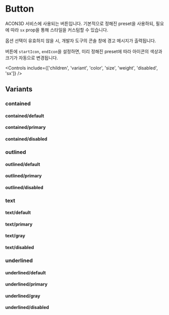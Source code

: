 

<Meta of={ButtonStories} />

# Button

ACON3D 서비스에 사용되는 버튼입니다. 기본적으로 정해진 preset을 사용하되, 필요에 따라 `sx` prop을 통해 스타일을 커스텀할 수 있습니다.

옵션 선택이 유효하지 않을 시, 개발자 도구의 콘솔 창에 경고 메시지가 출력됩니다.

버튼에 `startIcon`, `endIcon`을 설정하면, 미리 정해진 preset에 따라 아이콘의 색상과 크기가 자동으로 변경됩니다.

<Canvas of={ButtonStories.Default} />

<Controls include={['children', 'variant', 'color', 'size', 'weight', 'disabled', 'sx']} />

## Variants

### contained

#### contained/default

<Canvas of={ButtonStories.ContainedDefaultMedium} />

<Canvas of={ButtonStories.ContainedDefaultMediumIcon} />

#### contained/primary

<Canvas of={ButtonStories.ContainedPrimaryMedium} />

<Canvas of={ButtonStories.ContainedPrimaryMediumIcon} />

#### contained/disabled

<Canvas of={ButtonStories.ContainedMediumDisabled} />

<Canvas of={ButtonStories.ContainedMediumDisabledIcon} />

### outlined

#### outlined/default

<Canvas of={ButtonStories.OutlinedDefaultMedium} />

<Canvas of={ButtonStories.OutlinedDefaultMediumIcon} />

#### outlined/primary

<Canvas of={ButtonStories.OutlinedPrimaryMedium} />

<Canvas of={ButtonStories.OutlinedPrimaryMediumIcon} />

#### outlined/disabled

<Canvas of={ButtonStories.OutlinedMediumDisabled} />

<Canvas of={ButtonStories.OutlinedMediumDisabledIcon} />

### text

#### text/default

<Canvas of={ButtonStories.TextDefaultMedium} />

<Canvas of={ButtonStories.TextDefaultMediumBold} />

<Canvas of={ButtonStories.TextDefaultMediumIcon} />

<Canvas of={ButtonStories.TextDefaultMediumIconBold} />

#### text/primary

<Canvas of={ButtonStories.TextPrimaryMedium} />

<Canvas of={ButtonStories.TextPrimaryMediumBold} />

<Canvas of={ButtonStories.TextPrimaryMediumIcon} />

<Canvas of={ButtonStories.TextPrimaryMediumIconBold} />

#### text/gray

<Canvas of={ButtonStories.TextGrayMedium} />

<Canvas of={ButtonStories.TextGrayMediumBold} />

<Canvas of={ButtonStories.TextGrayMediumIcon} />

<Canvas of={ButtonStories.TextGrayMediumIconBold} />

#### text/disabled

<Canvas of={ButtonStories.TextMediumDisabled} />

<Canvas of={ButtonStories.TextMediumDisabledBold} />

<Canvas of={ButtonStories.TextMediumDisabledIcon} />

<Canvas of={ButtonStories.TextMediumDisabledIconBold} />

### underlined

#### underlined/default

<Canvas of={ButtonStories.UnderlinedDefaultMedium} />

<Canvas of={ButtonStories.UnderlinedDefaultMediumBold} />

<Canvas of={ButtonStories.UnderlinedDefaultMediumIcon} />

<Canvas of={ButtonStories.UnderlinedDefaultMediumIconBold} />

#### underlined/primary

<Canvas of={ButtonStories.UnderlinedPrimaryMedium} />

<Canvas of={ButtonStories.UnderlinedPrimaryMediumBold} />

<Canvas of={ButtonStories.UnderlinedPrimaryMediumIcon} />

<Canvas of={ButtonStories.UnderlinedPrimaryMediumIconBold} />

#### underlined/gray

<Canvas of={ButtonStories.UnderlinedGrayMedium} />

<Canvas of={ButtonStories.UnderlinedGrayMediumBold} />

<Canvas of={ButtonStories.UnderlinedGrayMediumIcon} />

<Canvas of={ButtonStories.UnderlinedGrayMediumIconBold} />

#### underlined/disabled

<Canvas of={ButtonStories.UnderlinedMediumDisabled} />

<Canvas of={ButtonStories.UnderlinedMediumDisabledBold} />

<Canvas of={ButtonStories.UnderlinedMediumDisabledIcon} />

<Canvas of={ButtonStories.UnderlinedMediumDisabledIconBold} />
